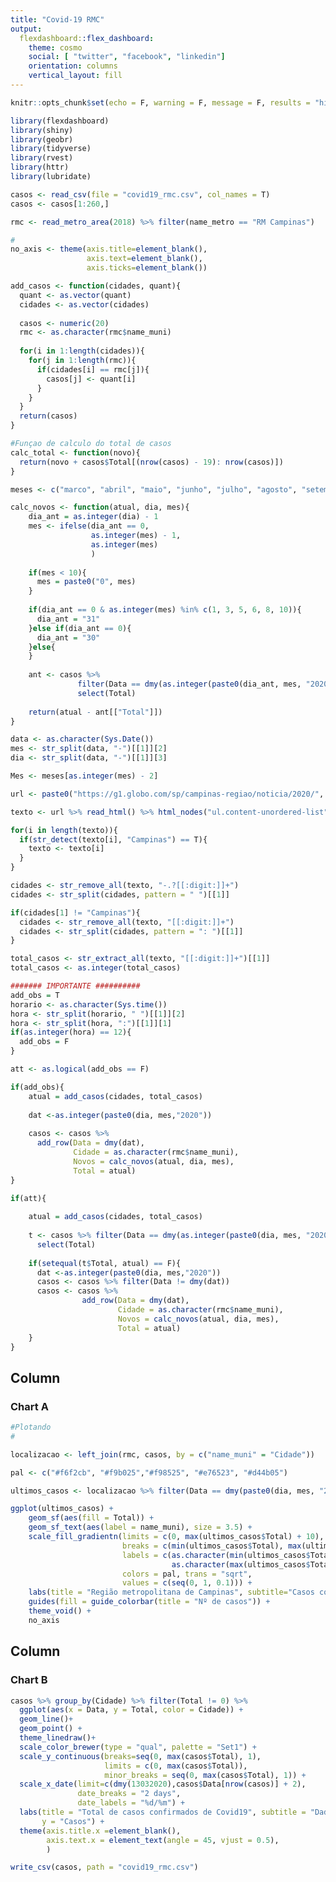 ```yaml
---
title: "Covid-19 RMC"
output: 
  flexdashboard::flex_dashboard:
    theme: cosmo
    social: [ "twitter", "facebook", "linkedin"]
    orientation: columns
    vertical_layout: fill
---
```


```r
knitr::opts_chunk$set(echo = F, warning = F, message = F, results = "hide")

library(flexdashboard)
library(shiny)
library(geobr)
library(tidyverse)
library(rvest)
library(httr)
library(lubridate)
```

```r
casos <- read_csv(file = "covid19_rmc.csv", col_names = T)
casos <- casos[1:260,]
```


```r
rmc <- read_metro_area(2018) %>% filter(name_metro == "RM Campinas")

#
no_axis <- theme(axis.title=element_blank(),
                 axis.text=element_blank(),
                 axis.ticks=element_blank())
```
```r
add_casos <- function(cidades, quant){
  quant <- as.vector(quant)
  cidades <- as.vector(cidades)
  
  casos <- numeric(20)
  rmc <- as.character(rmc$name_muni)
  
  for(i in 1:length(cidades)){
    for(j in 1:length(rmc)){
      if(cidades[i] == rmc[j]){
        casos[j] <- quant[i]
      }
    }
  }
  return(casos)
}

#Funçao de calculo do total de casos
calc_total <- function(novo){
  return(novo + casos$Total[(nrow(casos) - 19): nrow(casos)])
}

meses <- c("marco", "abril", "maio", "junho", "julho", "agosto", "setembro", "outubro", "novembro", "dezembro")

calc_novos <- function(atual, dia, mes){
    dia_ant = as.integer(dia) - 1
    mes <- ifelse(dia_ant == 0, 
                  as.integer(mes) - 1, 
                  as.integer(mes)
                  )
    
    if(mes < 10){
      mes = paste0("0", mes)
    }
    
    if(dia_ant == 0 & as.integer(mes) %in% c(1, 3, 5, 6, 8, 10)){
      dia_ant = "31"
    }else if(dia_ant == 0){
      dia_ant = "30"
    }else{
    }
  
    ant <- casos %>% 
               filter(Data == dmy(as.integer(paste0(dia_ant, mes, "2020")))) %>% 
               select(Total)
    
    return(atual - ant[["Total"]])                            
}
```


```r
data <- as.character(Sys.Date())
mes <- str_split(data, "-")[[1]][2]
dia <- str_split(data, "-")[[1]][3]

Mes <- meses[as.integer(mes) - 2]

url <- paste0("https://g1.globo.com/sp/campinas-regiao/noticia/2020/", mes, "/", dia,                  "/ultimas-noticias-de-coronavirus-de-",dia, "-de-", Mes,                                        "-na-regiao-de-campinas.ghtml")

texto <- url %>% read_html() %>% html_nodes("ul.content-unordered-list") %>% html_text()

for(i in length(texto)){
  if(str_detect(texto[i], "Campinas") == T){
    texto <- texto[i]
  }
}

cidades <- str_remove_all(texto, "-.?[[:digit:]]+")
cidades <- str_split(cidades, pattern = " ")[[1]]

if(cidades[1] != "Campinas"){
  cidades <- str_remove_all(texto, "[[:digit:]]+")
  cidades <- str_split(cidades, pattern = ": ")[[1]]
}

total_casos <- str_extract_all(texto, "[[:digit:]]+")[[1]]
total_casos <- as.integer(total_casos)

```

```r
####### IMPORTANTE ##########
add_obs = T
horario <- as.character(Sys.time())
hora <- str_split(horario, " ")[[1]][2]
hora <- str_split(hora, ":")[[1]][1]
if(as.integer(hora) == 12){
  add_obs = F
}

att <- as.logical(add_obs == F)
```


```r
if(add_obs){
    atual = add_casos(cidades, total_casos)
    
    dat <-as.integer(paste0(dia, mes,"2020"))
    
    casos <- casos %>% 
      add_row(Data = dmy(dat), 
              Cidade = as.character(rmc$name_muni), 
              Novos = calc_novos(atual, dia, mes), 
              Total = atual)
}
```


```r
if(att){
  
    atual = add_casos(cidades, total_casos)
    
    t <- casos %>% filter(Data == dmy(as.integer(paste0(dia, mes, "2020")))) %>%  
      select(Total)
    
    if(setequal(t$Total, atual) == F){
      dat <-as.integer(paste0(dia, mes,"2020"))
      casos <- casos %>% filter(Data != dmy(dat))
      casos <- casos %>% 
                add_row(Data = dmy(dat), 
                        Cidade = as.character(rmc$name_muni), 
                        Novos = calc_novos(atual, dia, mes), 
                        Total = atual)
    } 
}
```


Column
-----------------------------------------------------------------------

### Chart A


```r
#Plotando
#

localizacao <- left_join(rmc, casos, by = c("name_muni" = "Cidade"))

pal <- c("#f6f2cb", "#f9b025","#f98525", "#e76523", "#d44b05")

ultimos_casos <- localizacao %>% filter(Data == dmy(paste0(dia, mes, "2020")))

ggplot(ultimos_casos) +
    geom_sf(aes(fill = Total)) +
    geom_sf_text(aes(label = name_muni), size = 3.5) +
    scale_fill_gradientn(limits = c(0, max(ultimos_casos$Total) + 10),
                         breaks = c(min(ultimos_casos$Total), max(ultimos_casos$Total)),
                         labels = c(as.character(min(ultimos_casos$Total)), 
                                    as.character(max(ultimos_casos$Total))),
                         colors = pal, trans = "sqrt",
                         values = c(seq(0, 1, 0.1))) +
    labs(title = "Região metropolitana de Campinas", subtitle="Casos confirmados por cidade") +
    guides(fill = guide_colorbar(title = "Nº de casos")) +
    theme_void() +
    no_axis
```

Column
-------------------------------------

### Chart B

```r
casos %>% group_by(Cidade) %>% filter(Total != 0) %>% 
  ggplot(aes(x = Data, y = Total, color = Cidade)) +
  geom_line()+
  geom_point() +
  theme_linedraw()+
  scale_color_brewer(type = "qual", palette = "Set1") +
  scale_y_continuous(breaks=seq(0, max(casos$Total), 1), 
                     limits = c(0, max(casos$Total)),
                     minor_breaks = seq(0, max(casos$Total), 1)) +
  scale_x_date(limit=c(dmy(13032020),casos$Data[nrow(casos)] + 2),  
               date_breaks = "2 days",
               date_labels = "%d/%m") +
  labs(title = "Total de casos confirmados de Covid19", subtitle = "Dados: G1 Campinas",
       y = "Casos") +
  theme(axis.title.x =element_blank(), 
        axis.text.x = element_text(angle = 45, vjust = 0.5),
        )
```

```r
write_csv(casos, path = "covid19_rmc.csv")
```

